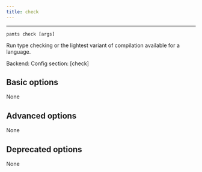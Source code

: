 ```yaml
---
title: check
---
```



---

```
pants check [args]
```

Run type checking or the lightest variant of compilation available for a language.

Backend: <span className="color--primary"></span>
Config section: <span className="color--primary">[check]</span>

<span className={styles.options}>

## Basic options

None

## Advanced options

None

## Deprecated options

None


</span>